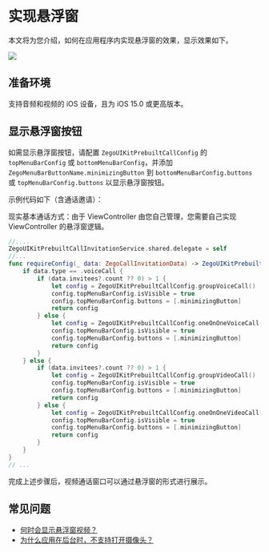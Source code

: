 # 实现悬浮窗


本文将为您介绍，如何在应用程序内实现悬浮窗的效果，显示效果如下。

<Frame width="512" height="auto" caption=""><img src="https://storage.zego.im/sdk-doc/Pics/zegocloud/call/ios_minimize.gif" /></Frame>

## 准备环境

支持音频和视频的 iOS 设备，且为 iOS 15.0 或更高版本。

## 显示悬浮窗按钮

如需显示悬浮窗按钮，请配置 `ZegoUIKitPrebuiltCallConfig` 的 `topMenuBarConfig` 或 `bottomMenuBarConfig`，并添加 `ZegoMenuBarButtonName.minimizingButton` 到 `bottomMenuBarConfig.buttons` 或 `topMenuBarConfig.buttons` 以显示悬浮窗按钮。

示例代码如下（含通话邀请）：

<Warning title="注意">
现实基本通话方式：由于 ViewController 由您自己管理，您需要自己实现 ViewController 的悬浮窗逻辑。 
</Warning>


```swift
//....
ZegoUIKitPrebuiltCallInvitationService.shared.delegate = self
//...
func requireConfig(_ data: ZegoCallInvitationData) -> ZegoUIKitPrebuiltCallConfig {
    if data.type == .voiceCall {
        if (data.invitees?.count ?? 0) > 1 {
            let config = ZegoUIKitPrebuiltCallConfig.groupVoiceCall()
            config.topMenuBarConfig.isVisible = true
            config.topMenuBarConfig.buttons = [.minimizingButton]
            return config
        } else {
            let config = ZegoUIKitPrebuiltCallConfig.oneOnOneVoiceCall()
            config.topMenuBarConfig.isVisible = true
            config.topMenuBarConfig.buttons = [.minimizingButton]
            return config
        }
    } else {
        if (data.invitees?.count ?? 0) > 1 {
            let config = ZegoUIKitPrebuiltCallConfig.groupVideoCall()
            config.topMenuBarConfig.isVisible = true
            config.topMenuBarConfig.buttons = [.minimizingButton]
            return config
        } else {
            let config = ZegoUIKitPrebuiltCallConfig.oneOnOneVideoCall()
            config.topMenuBarConfig.isVisible = true
            config.topMenuBarConfig.buttons = [.minimizingButton]
            return config
        }
    }
}
// ...
```

完成上述步骤后，视频通话窗口可以通过悬浮窗的形式进行展示。

## 常见问题

- [何时会显示悬浮窗视频？](https://doc-zh.zego.im/faq/minimize_window_Q1?product=Call_Kit&platform=ios)
- [为什么应用在后台时，不支持打开摄像头？](https://doc-zh.zego.im/faq/minimize_window_Q2?product=Call_Kit&platform=ios)
